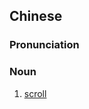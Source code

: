 {{also|卷轴}}
==Chinese==
{{zh-forms|s=卷轴}}

===Pronunciation===
{{zh-pron
|m=juànzhóu
|c=gyun2 zuk6
|cat=n
}}

===Noun===
{{zh-noun}}

# [[scroll]] {{gloss|roll of paper with writing or pictures on it}}